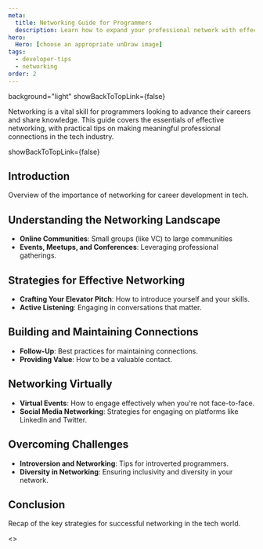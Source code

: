 ```yaml
---
meta:
  title: Networking Guide for Programmers
  description: Learn how to expand your professional network with effective strategies tailored for the tech industry.
hero:
  Hero: [choose an appropriate unDraw image]
tags:
  - developer-tips
  - networking
order: 2
---
```



<TextContainer> background="light" showBackToTopLink={false}

<LeadText>
Networking is a vital skill for programmers looking to advance their careers and share knowledge. This guide covers the essentials of effective networking, with practical tips on making meaningful professional connections in the tech industry.
</LeadText>

</TextContainer>

<TextContainer> showBackToTopLink={false}

## Introduction

Overview of the importance of networking for career development in tech.

## Understanding the Networking Landscape

- **Online Communities**: Small groups (like VC) to large communities
- **Events, Meetups, and Conferences**: Leveraging professional gatherings.

## Strategies for Effective Networking

- **Crafting Your Elevator Pitch**: How to introduce yourself and your skills.
- **Active Listening**: Engaging in conversations that matter.

## Building and Maintaining Connections

- **Follow-Up**: Best practices for maintaining connections.
- **Providing Value**: How to be a valuable contact.

## Networking Virtually

- **Virtual Events**: How to engage effectively when you're not face-to-face.
- **Social Media Networking**: Strategies for engaging on platforms like LinkedIn and Twitter.

## Overcoming Challenges

- **Introversion and Networking**: Tips for introverted programmers.
- **Diversity in Networking**: Ensuring inclusivity and diversity in your network.

## Conclusion

Recap of the key strategies for successful networking in the tech world.

</TextContainer><>